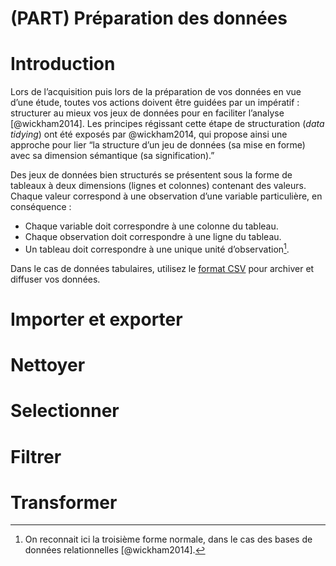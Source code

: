 # (PART) Préparation des données {-}

# Introduction {#tidy-data}

Lors de l'acquisition puis lors de la préparation de vos données en vue d'une étude, toutes vos actions doivent être guidées par un impératif : structurer au mieux vos jeux de données pour en faciliter l'analyse [@wickham2014]. Les principes régissant cette étape de structuration (*data tidying*) ont été exposés par @wickham2014, qui propose ainsi une approche pour lier "la structure d'un jeu de données (sa mise en forme) avec sa dimension sémantique (sa signification)."

Des jeux de données bien structurés se présentent sous la forme de tableaux à deux dimensions (lignes et colonnes) contenant des valeurs. Chaque valeur correspond à une observation d'une variable particulière, en conséquence :

* Chaque variable doit correspondre à une colonne du tableau.
* Chaque observation doit correspondre à une ligne du tableau.
* Un tableau doit correspondre à une unique unité d'observation^[On reconnait ici la troisième forme normale, dans le cas des bases de données relationnelles [@wickham2014].].

::: {.rmdtip}
Dans le cas de données tabulaires, utilisez le [format CSV](#csv) pour archiver et diffuser vos données.
:::

# Importer et exporter {#importer}

# Nettoyer {#nettoyer}

# Selectionner {#selectionner}

# Filtrer {#filtrer}

# Transformer {#transformer}
